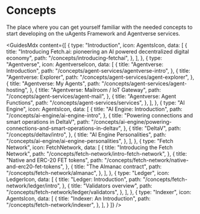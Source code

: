 # Concepts

<div className="nx-text-fetch-content">
  The place where you can get yourself familiar with the needed concepts to
  start developing on the uAgents Framework and Agentverse services.
</div>



<GuidesMdx content={[
  {
    type: "Introduction",
    icon: AgentsIcon,
    data: [
      {
        title: "Introducing Fetch.ai: pioneering an AI powered decentralized digital economy",
        path: "/concepts/introducing-fetchai",
      },
    ],
  },
  {
    type: "Agentverse",
    icon: AgentverseIcon,
    data: [
      {
        title: "Agentverse: Introduction",
        path: "/concepts/agent-services/agentverse-intro",
      },
      {
        title: "Agentverse: Explorer",
        path: "/concepts/agent-services/agent-explorer",
      },
      {
        title: "Agentverse: My Agents",
        path: "/concepts/agent-services/agent-hosting",
      },
      {
        title: "Agentverse: Mailroom / IoT Gateway",
        path: "/concepts/agent-services/agent-mail",
      },
      {
        title: "Agentverse: Agent Functions",
        path: "/concepts/agent-services/services",
      },
    ],
  },
  {
    type: "AI Engine",
    icon: AgentsIcon,
    data: [
      {
        title: "AI Engine: Introduction",
        path: "/concepts/ai-engine/ai-engine-intro",
      },
      {
        title: "Powering connections and smart operations in DeltaV",
        path: "/concepts/ai-engine/powering-connections-and-smart-operations-in-deltav",
      },
      {
        title: "DeltaV",
        path: "/concepts/deltav/intro",
      },
      {
        title: "AI Engine Personalities",
        path: "/concepts/ai-engine/ai-engine-personalities",
      },
    ],
  },
  {
    type: "Fetch Network",
    icon: FetchNetwork,
    data: [
      {
        title: "Introducing the Fetch Network",
        path: "/concepts/fetch-network/intro-fetch-network",
      },
      {
        title: "Native and ERC-20 FET tokens",
        path: "/concepts/fetch-network/native-and-erc20-fet-tokens",
      },
      {
        title: "The Almanac contract",
        path: "/concepts/fetch-network/almanac",
      },
    ],
  },
  {
    type: "Ledger",
    icon: LedgerIcon,
    data: [
      {
        title: "Ledger: Introduction",
        path: "/concepts/fetch-network/ledger/intro",
      },
      {
        title: "Validators overview",
        path: "/concepts/fetch-network/ledger/validators",
      },
    ],
  },
  {
    type: "Indexer",
    icon: AgentsIcon,
    data: [
      {
        title: "Indexer: An Introduction",
        path: "/concepts/fetch-network/indexer",
      },
    ],
  }
]} />
<div className="nx-mb-8"></div>
